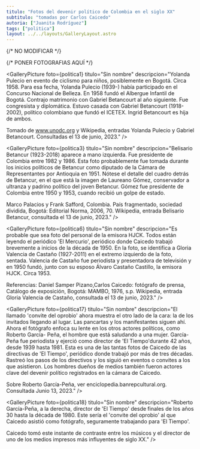 ```yaml
---
titulo: "Fotos del devenir político de Colombia en el siglo XX"
subtitulo: "tomadas por Carlos Caicedo"
autoria: ["Juanita Rodríguez"]
tags: ["politica"]
layout: ../../layouts/GalleryLayout.astro
---
```


{/* NO MODIFICAR */}

{/* PONER FOTOGRAFIAS AQUÍ */}

<GalleryPicture foto={politica1} titulo="Sin nombre" descripcion="Yolanda Pulecio en evento de ciclismo para niños, posiblemente en Bogotá. Circa 1958.
Para esa fecha, Yolanda Pulecio (1939-) había participado en el Concurso Nacional de Belleza. En 1958 fundó el Albergue Infantil de Bogotá. Contrajo matrimonio con Gabriel Betancourt al año siguiente. Fue congresista y diplomática. Estuvo casada con Gabriel Betancourt (1918-2002), político colombiano que fundó el ICETEX. Ingrid Betancourt es hija de ambos.

Tomado de www.unodc.org y Wikipedia, entradas Yolanda Pulecio y Gabriel Betancourt. Consultadas el 13 de junio, 2023." />

<GalleryPicture
  foto={politica2}
  titulo="Sin nombre"
  descripcion="Reunión política. Posiblemente entre las décadas de 1950 y 1960."
/>

<GalleryPicture foto={politica3} titulo="Sin nombre" descripcion="Belisario Betancur (1923-2018) aparece a mano izquierda. Fue presidente de Colombia
entre 1982 y 1986. Esta foto probablemente fue tomada durante los inicios políticos de Betancur como diputado de la Cámara de Representantes por Antioquia en 1951. Nótese el detalle del cuadro detrás de Betancur, en el que está la imagen de Laureano Gómez, conservador a ultranza y padrino político del joven Betancur. Gómez fue presidente de Colombia entre 1950 y 1953, cuando recibió un golpe de estado.

Marco Palacios y Frank Safford, Colombia. País fragmentado, sociedad dividida, Bogotá: Editorial Norma, 2006, 70. Wikipedia, entrada Belisario Betancur, consultada el 13 de junio, 2023." />

<GalleryPicture
  foto={politica4}
  titulo="Sin nombre"
  descripcion="La plaza de Bolívar en Bogotá y uno de sus postes de luz, el cual tiene el anuncio de publicidad política 'Vote el 15 de marzo'."
/>

<GalleryPicture
  foto={politica5}
  titulo="Sin nombre"
  descripcion="Escogencia de fotos para publicar en periódico. Posiblemente en oficinas de 'El Tiempo' o 'El Espectador', periódicos donde trabajó Caicedo. La mayoría de las fotos para escoger son de políticos colombianos. Clave el tema de la escogencia de fotos de la política colombiana. Circa década de 1950."
/>

<GalleryPicture foto={politica6} titulo="Sin nombre" descripcion="Es probable que sea foto del personal de la emisora HJCK. Todos están leyendo el periódico 'El Mercurio', periódico donde Caicedo trabajó brevemente a inicios de la década de 1950. En la foto, se identifica a Gloria Valencia de Castaño (1927-2011) en el extremo izquierdo de la foto, sentada. Valencia de Castaño fue periodista y presentadora de televisión y en 1950 fundó, junto con su esposo Álvaro Castaño Castillo, la emisora HJCK. Circa 1953.

Referencias:
Daniel Samper Pizano,Carlos Caicedo: fotógrafo de prensa, Catálogo de exposición, Bogotá: MAMBO, 1976, s.p.
Wikipedia, entrada Gloria Valencia de Castaño, consultada el 13 de junio, 2023." />

<GalleryPicture
  foto={politica7}
  titulo="Sin nombre"
  descripcion="Alfonso López Michelsen (1913-2007) y Gloria Valencia de Castaño (1927-2011). Ambos, protagonistas de la política colombiana de siglo XX. López Michelsen llegó a la presidencia de Colombia en 1974. Por su parte, Gloria Valencia de Castaño fue una reconocida periodista y locutora, fundadora de la emisora HJCK. Foto tomada en la década de 1960."
/>

<GalleryPicture
  foto={politica8}
  titulo="Sin nombre"
  descripcion="Alberto Lleras Camargo (1906-1990) fue el primer presidente del llamado 'Frente Nacional en Colombia, habiendo sido uno de sus proponentes, junto con Laureano Gómez. Años antes, por renuncia de Alfonso López Pumarejo a la presidencia, Lleras Camargo ejerció como presidente designado entre 1945 y 1946. Luego, fue presidente, elegido por elección popular, entre 1958 y 1962, primer periodo del Frente Nacional. Fue liberal y ejerció como periodista, columnista y como representante de Colombia ante la OEA. Fue figura clave en la relación entre Estados Unidos y Colombia, habiendo recibido en su presidencia préstamos de Estados Unidos para empezar un programa agrario que luego se convertiría en la Reforma Agraria del Frente Nacional. Bajo su segundo mandato se llevó a cabo la Alianza para el Progreso en Colombia. En la foto, vemos a Lleras Camargo como presidente en algún acto con reporteros gráficos. Circa 1959. Posiblemente reunidos en la Casa de Nariño. Información basada en el texto de Leopoldo Villar Borda, Alberto Lleras. El último republicano, Bogotá: Editorial Planeta, 1997. Sobre los préstamos, ver “Nuevos créditos a Colombia por 50 millones de dólares,” en El Tiempo, April 7, 1960. Archivo de Alberto Lleras Camargo, Biblioteca Luis Ángel Arango, 'El primer gobierno del Frente Nacional, Tomo III, Junio 13/59-April 9/60'."
/>

<GalleryPicture
  foto={politica9}
  titulo="Sin nombre"
  descripcion="El contraste entre el podio y la calle. El podio de poder y la calle del pueblo. Foto de uno de los balcones de la Casa de Nariño en Bogotá. Alberto Lleras Camargo, presidente de Colombia entre 1958 y 1962, recibe un regalo que un hombre le lanza desde la calle. Foto tomada por Caicedo durante el mandato de Lleras Camargo."
/>

<GalleryPicture
  foto={politica10}
  titulo="Sin nombre"
  descripcion="Alberto Lleras Camargo y posiblemente reporteros gráficos en la Casa de Nariño. Lleras Camargo recibe una condecoración. Foto tomada en la Casa de Nariño, durante su segundo mandato como presidente de Colombia, entre 1958 y 1962. Esta época se le conoce en política como el Frente Nacional."
/>

<GalleryPicture
  foto={politica11}
  titulo="Sin nombre"
  descripcion="Alberto Lleras Camargo en evento de condecoración en la Casa de Nariño, durante su mandato como primer presidente del Frente Nacional, entre 1958 y 1962."
/>

<GalleryPicture
  foto={politica12}
  titulo="Sin nombre"
  descripcion="Manifestantes como actores de la política colombiana. La UTC (Unión de Trabajadores de Colombia), según las pancartas, respaldaba la manifestación. Así como el sindicato de Artes Gráficas. Carlos Caicedo tomó la foto de sus colegas quienes también acompañaron la manifestación."
/>

<GalleryPicture
  foto={politica13}
  titulo="Sin nombre"
  descripcion="Alfonso López Michelsen en la foto."
/>

<GalleryPicture
  foto={politica14}
  titulo="Sin nombre"
  descripcion="Acto electoral de Carlos Lleras Restrepo en Ciénaga, Magdalena, circa 1965. Lleras Restrepo fue el tercer presidente del llamado 'Frente Nacional'. Su presidencia tuvo lugar entre el 7 de agosto de 1966 y el 7 de agosto de 1970. Fue liberal."
/>

<GalleryPicture
  foto={politica15}
  titulo="Sin nombre"
  descripcion="Acto electoral del candidato liberal Carlos Lleras Restrepo en Ciénaga, Magdalena, circa 1965. En la foto, Lleras Restrepo lleva un símbolo colombiano inconfundible: el sombrero vueltiao."
/>

<GalleryPicture
  foto={politica16}
  titulo="Sin nombre"
  descripcion="En uno de los carteles se lee 'Banquete de Hipocresía. Convite de Oprobio'. Foto de la entrada a un evento político, en algún lugar de Colombia de temperatura cálida. Protestantes del evento son actores políticos en el lente de Caicedo."
/>

<GalleryPicture foto={politica17} titulo="Sin nombre" descripcion="El llamado 'convite del oprobio' ahora muestra el otro lado de la cara: la de los invitados llegando al lugar. Las pancartas y los manifestantes siguen ahí. Ahora el fotógrafo enfoca su lente en los otros actores políticos, como Roberto García- Peña, el hombre que está saludando a una mujer. García-
Peña fue periodista y ejerció como director de 'El Tiempo'durante 42 años, desde 1939 hasta 1981. Esta es una de las tantas fotos de Caicedo de las directivas de 'El Tiempo', periódico donde trabajó por más de tres décadas. Rastreó los pasos de los directivos y los siguió en eventos o convites a los que asistieron. Los hombres dueños de medios también fueron actores clave del devenir político registrados en la cámara de Caicedo.

Sobre Roberto García-Peña, ver enciclopedia.banrepcultural.org. Consultada Junio 13, 2023." />

<GalleryPicture foto={politica18} titulo="Sin nombre" descripcion="Roberto García-Peña, a la derecha, director de 'El Tiempo' desde finales de los años 30 hasta la década de 1980. Este sería el 'convite del oprobio' al que Caicedo asistió como fotógrafo, seguramente trabajando para 'El Tiempo'.

Caicedo tomó este instante de contraste entre los músicos y el director de uno de los medios impresos más influyentes de siglo XX." />

<GalleryPicture
  foto={politica19}
  titulo="Sin nombre"
  descripcion="Carlos Lleras Restrepo (1908-1994) en gira de elección presidencial en Nocaima, Cundinamarca. Circa 1965. Fue uno de los presidentes más célebres del Frente Nacional. Considerado el presidente agrarista por su papel de precursor de la Reforma Agraria del Frente Nacional. (Ver Apolinar Díaz-Callejas, Colombia y la Reforma Agraria. Sus documentos fundamentales, Cartagena: Universidad de Cartagena, 2002, 129.)"
/>

<GalleryPicture
  foto={politica20}
  titulo="Sin nombre"
  descripcion="Carlos Lleras Restrepo (1908-1994) en gira de elección presidencial en Nocaima, Cundinamarca. Circa 1965. Fue uno de los presidentes más célebres del Frente Nacional. Considerado el presidente agrarista por su papel de precursor de la Reforma Agraria del Frente Nacional. (Ver Apolinar Díaz-Callejas, Colombia y la Reforma Agraria. Sus documentos fundamentales, Cartagena: Universidad de Cartagena, 2002, 129.)"
/>

<GalleryPicture foto={politica21} titulo="Sin nombre" descripcion="" />

<GalleryPicture foto={politica22} titulo="Sin nombre" descripcion="" />

<GalleryPicture
  foto={politica23}
  titulo="Sin nombre"
  descripcion="Carlos Lleras Restrepo en gira de elección presidencial en Guanacas, Cauca. Circa 1965-66. Foto a color."
/>

<GalleryPicture
  foto={politica24}
  titulo="Sin nombre"
  descripcion="Pancarta de bienvenida a Carlos Lleras Restrepo en gira por elección presidencial. Circa 1965-66."
/>

<GalleryPicture
  foto={politica25}
  titulo="Sin nombre"
  descripcion="Día de la posesión presidencial de Misael Pastrana Borrero (1923-1997) . Su presidencia empezó el 7 de agosto de 1970 y terminó el 7 de agosto de 1974. Aquí aparece acompañado de su esposa María Cristina Arango (1928-2017) y del saliente presidente Carlos Lleras Restrepo, junto con su esposa Cecilia de la Fuente (1916-2004)."
/>

<GalleryPicture
  foto={politica26}
  titulo="Sin nombre"
  descripcion="Misael Pastrana Borrero, último presidente del Frente Nacional, en gira por Colombia circa 1969-70. Bajo su mandato (1970-1974) se firmó en Pacto de Chicoral en 1973 que terminó con la Reforma Agraria."
/>

<GalleryPicture
  foto={politica27}
  titulo="Sin nombre"
  descripcion="Misael Pastrana Borrero, último presidente del Frente Nacional, en gira por Colombia circa 1969-70. Bajo su mandato (1970-1974) se firmó en Pacto de Chicoral en 1973 que terminó con la Reforma Agraria."
/>

<GalleryPicture
  foto={politica28}
  titulo="Sin nombre"
  descripcion="Misael Pastrana en gira por elección presidencial en la Costa Caribe colombiana. Circa 1969-70."
/>

<GalleryPicture
  foto={politica29}
  titulo="Sin nombre"
  descripcion="Misael Pastrana en gira por elección presidencial en la Costa Caribe colombiana. Circa 1969-70."
/>

<GalleryPicture
  foto={politica30}
  titulo="Sin nombre"
  descripcion="Alfonso López Michelsen en la década de 1970."
/>

<GalleryPicture
  foto={politica31}
  titulo="Sin nombre"
  descripcion="Alfonso López Michelsen en correría por Colombia. Seguramente ya como presidente (entre 1974 y 1978)."
/>

<GalleryPicture
  foto={politica32}
  titulo="Sin nombre"
  descripcion="7 de agosto de 1978, día de la posesión presidencial de Julio César Turbay Ayala. Lo acompañan su entonces esposa, Nidia Quintero, y el presidente saliente Alfonso López Michelsen, junto con su esposa Cecilia Caballero Blanco. Todos acompañados de familiares y otros políticos."
/>

<GalleryPicture
  foto={politica33}
  titulo="Sin nombre"
  descripcion="7 de agosto de 1978, día de la posesión presidencial de Julio César Turbay Ayala. Lo acompañan su entonces esposa, Nidia Quintero, y el presidente saliente Alfonso López Michelsen, junto con su esposa Cecilia Caballero Blanco. Todos acompañados de familiares y otros políticos."
/>

<GalleryPicture
  foto={politica34}
  titulo="Sin nombre"
  descripcion="Día de posesión de Julio César Turbay Ayala como presidente. 7 de agosto de 1978. Caminando hacia la Casa de Nariño."
/>

<GalleryPicture
  foto={politica35}
  titulo="Sin nombre"
  descripcion="Foto de una foto de Julio César Turbay Ayala con, posiblemente, un heredero de la familia Rockefeller. El retrato tiene escrita una dedicatoria firmada por Rockefeller. Década de 1980."
/>

<GalleryPicture
  foto={politica36}
  titulo="Sin nombre"
  descripcion="Boda de Juan Manuel Santos y Silvia Amaya, década de 1980. Santos pertenece a la familia Santos, propietaria, durante el siglo XX, del periódico 'El Tiempo'. Silvia Amaya es cineasta. La boda cuenta como parte del devenir político colombiano, por las conexiones que seguramente se generaron en el evento. Algunos años después la pareja se separó."
/>

<GalleryPicture
  foto={politica37}
  titulo="Sin nombre"
  descripcion="Familia Santos Calderón, primos de Juan Manuel Santos, en la boda de Juan Manuel Santos y Silvia Amaya. Década de 1980. En la foto se encuentra, entre otros, Rafael Santos, amigo de Carlos Caicedo (primer hombre de derecha a izquierda)."
/>

<GalleryPicture
  foto={politica38}
  titulo="Sin nombre"
  descripcion="Boda de Juan Manuel Santos y Silvia Amaya, década de 1980. Santos pertenece a la familia Santos, propietaria, durante el siglo XX, del periódico 'El Tiempo'. Silvia Amaya es cineasta. La boda cuenta como parte del devenir político colombiano, por las conexiones que seguramente se generaron en el evento. Algunos años después la pareja se separó."
/>

<GalleryPicture
  foto={politica39}
  titulo="Sin nombre"
  descripcion="Grafiti que bien puede aplicar a la vida política en Colombia."
/>

<GalleryPicture
  foto={politica40}
  titulo="Sin nombre"
  descripcion="Foto de la pantalla de un televisor. En la imagen están Juan Manuel Santos y Alfonso López Michelsen. Década de 1980."
/>

<GalleryPicture
  foto={politica41}
  titulo="Sin nombre"
  descripcion="Carlos Caicedo (ubicado en la extrema derecha) junto con algunos compañeros de trabajo de 'El Tiempo' en instalaciones del periódico en la calle 26 en Bogotá. Entre ellos está Rafael Santos (ubicado en la mitad). Es foto tomada por otro compañero de trabajo, a finales de los años 70."
/>

<GalleryPicture
  foto={politica42}
  titulo="Sin nombre"
  descripcion="Fotos del camposanto de Armero, después de la tragedia de la erupción del volcán Nevado del Ruiz el 13 de noviembre de 1985. Estas fotos fueron tomadas, posiblemente, poco menos de un año después de la tragedia."
/>

<GalleryPicture
  foto={politica43}
  titulo="Sin nombre"
  descripcion="Fotos del camposanto de Armero, después de la tragedia de la erupción del volcán Nevado del Ruiz el 13 de noviembre de 1985. Estas fotos fueron tomadas, posiblemente, poco menos de un año después de la tragedia."
/>

<GalleryPicture
  foto={politica44}
  titulo="Sin nombre"
  descripcion="Camposanto de Armero, después de la avalancha causada por la erupción del volcán Nevado del Ruiz el 13 de noviembre de 1985. Llama la atención la manifestación de habitantes exigiendo al gobierno nacional llevar a cabo una reforma agraria, según se lee en uno de los carteles."
/>

<GalleryPicture
  foto={politica45}
  titulo="Sin nombre"
  descripcion="Fotos de la boda de Maruja Pachón. En la foto de la derecha aparece junto con su hermana Gloria Pachón. Las hermanas Pachón han sido personajes importantes en la política colombiana. Maruja Pachón (1937-) se ha desempeñado como política y periodista. Fue secuestrada por Los Extraditables en 1990 y sobre el particular es muy conocida la obra 'Noticia de un secuestro' (1996) de Gabriel García Márquez. Gloria Pachón (1935-) ha ejercido como periodista, política y diplomática. Fue esposa de Luis Carlos Galán (1943-1989) y es mamá de Juan Manuel, Carlos Fernando y Claudio Mario Galán. Los dos primeros se han dedicado a la política."
/>

<GalleryPicture
  foto={politica46}
  titulo="Sin nombre"
  descripcion="Fotos de la boda de Maruja Pachón. En la foto de la derecha aparece junto con su hermana Gloria Pachón. Las hermanas Pachón han sido personajes importantes en la política colombiana. Maruja Pachón (1937-) se ha desempeñado como política y periodista. Fue secuestrada por Los Extraditables en 1990 y sobre el particular es muy conocida la obra 'Noticia de un secuestro' (1996) de Gabriel García Márquez. Gloria Pachón (1935-) ha ejercido como periodista, política y diplomática. Fue esposa de Luis Carlos Galán (1943-1989) y es mamá de Juan Manuel, Carlos Fernando y Claudio Mario Galán. Los dos primeros se han dedicado a la política."
/>

<GalleryPicture
  foto={politica47}
  titulo="Sin nombre"
  descripcion="Carlos Lleras Restrepo (izquierda) y Alberto Lleras Camargo (derecha), junto con otro político en medio. Todos acompañados de mujeres y hombres en alguna gira política del Frente Nacional. Década de 1960."
/>

<GalleryPicture
  foto={politica48}
  titulo="Sin nombre"
  descripcion="Fotos de Yvonne Nicholls (1941-) relacionista pública colombiana quien, según sus palabras, aunque no tiene poder, ha tenido 'cercanía al poder' de los políticos en Colombia. Por su labor como jefe de relaciones públicas de Seguros Bolívar durante muchos años, siempre tuvo cercanía con políticos y periodistas del país. En 2011 recibió la Cruz de Boyacá de manos del entonces presidente Juan Manuel Santos. (Ver 'La mujer que alguna vez todos los hombres han amado', entrevista de María Jimena Duzán a Yvonne Nicholls, Revista Semana, Julio 7 2011, https://www.semana.com/la-mujer-alguna-vez-todos-hombres-han-amado/242306-3/, consultado el 14 de junio de 2023)."
/>

<GalleryPicture
  foto={politica49}
  titulo="Sin nombre"
  descripcion="Fotos de Yvonne Nicholls (1941-) relacionista pública colombiana quien, según sus palabras, aunque no tiene poder, ha tenido 'cercanía al poder' de los políticos en Colombia. Por su labor como jefe de relaciones públicas de Seguros Bolívar durante muchos años, siempre tuvo cercanía con políticos y periodistas del país. En 2011 recibió la Cruz de Boyacá de manos del entonces presidente Juan Manuel Santos. (Ver 'La mujer que alguna vez todos los hombres han amado', entrevista de María Jimena Duzán a Yvonne Nicholls, Revista Semana, Julio 7 2011, https://www.semana.com/la-mujer-alguna-vez-todos-hombres-han-amado/242306-3/, consultado el 14 de junio de 2023)."
/>

<GalleryPicture
  foto={politica50}
  titulo="Sin nombre"
  descripcion="Fotos de la visita presidencial de Alfonso López Michelsen a la Hacienda Larandia, ubicada a 25 km de Florencia, departamento del Caquetá. Fotos tomadas probablemente a finales de la década de 1970."
/>

<GalleryPicture
  foto={politica51}
  titulo="Sin nombre"
  descripcion="Fotos de la visita presidencial de Alfonso López Michelsen a la Hacienda Larandia, ubicada a 25 km de Florencia, departamento del Caquetá. Fotos tomadas probablemente a finales de la década de 1970."
/>

<GalleryPicture
  foto={politica52}
  titulo="Sin nombre"
  descripcion="Fotos de la visita del gobierno nacional a la Hacienda 'Larandia', ubicada en el departamento del Caquetá."
/>

<GalleryPicture
  foto={politica53}
  titulo="Sin nombre"
  descripcion="Fotos de la visita del gobierno nacional a la Hacienda 'Larandia', ubicada en el departamento del Caquetá."
/>

<GalleryPicture
  foto={politica54}
  titulo="Sin nombre"
  descripcion="Foto de la Princesa Ana del Reino Unido. Circa finales de la década de 1980."
/>

<GalleryPicture
  foto={politica55}
  titulo="Sin nombre"
  descripcion="Foto de una valla publicitaria de María Eugenia Rojas del partido político ANAPO (Alianza Nacional Popular) durante las elecciones presidenciales de 1974, las cuales ganó Alfonso López Michelsen. En la valla, María Eugenia Rojas aparece delante de la figura de su papá, el general Gustavo Rojas Pinilla quien, para el momento de la foto y de la valla, había recuperado sus derechos políticos, después del golpe de estado que recibió en 1957. La valla está cubierta por carteles, uno de ellos de Álvaro Gómez Hurtado, del partido Conservador, quien también fue contrincante en dichas elecciones. (Sobre cuestiones generales de la ANAPO, ver Marco Palacios y Frank Safford, Colombia. País fragmentado, sociedad dividida, Bogotá: Editorial Norma, 2006, 605-610.)"
/>

<GalleryPicture
  foto={politica56}
  titulo="Sin nombre"
  descripcion="Fotos de una gira política de María Eugenia Rojas, de la ANAPO (Alianza Nacional Popular) junto con Carlos Lleras Restrepo, quien había sido presidente de Colombia entre 1966 y 1970. Foto tomada probablemente en las elecciones presidenciales de 1974, cuando Rojas se lanzó como candidata de la ANAPO."
/>

<GalleryPicture
  foto={politica57}
  titulo="Sin nombre"
  descripcion="Fotos de una gira política de María Eugenia Rojas, de la ANAPO (Alianza Nacional Popular) junto con Carlos Lleras Restrepo, quien había sido presidente de Colombia entre 1966 y 1970. Foto tomada probablemente en las elecciones presidenciales de 1974, cuando Rojas se lanzó como candidata de la ANAPO."
/>

<GalleryPicture
  foto={politica58}
  titulo="Sin nombre"
  descripcion="Fotos de una gira política de María Eugenia Rojas, de la ANAPO (Alianza Nacional Popular) junto con Carlos Lleras Restrepo, quien había sido presidente de Colombia entre 1966 y 1970. Foto tomada probablemente en las elecciones presidenciales de 1974, cuando Rojas se lanzó como candidata de la ANAPO."
/>
